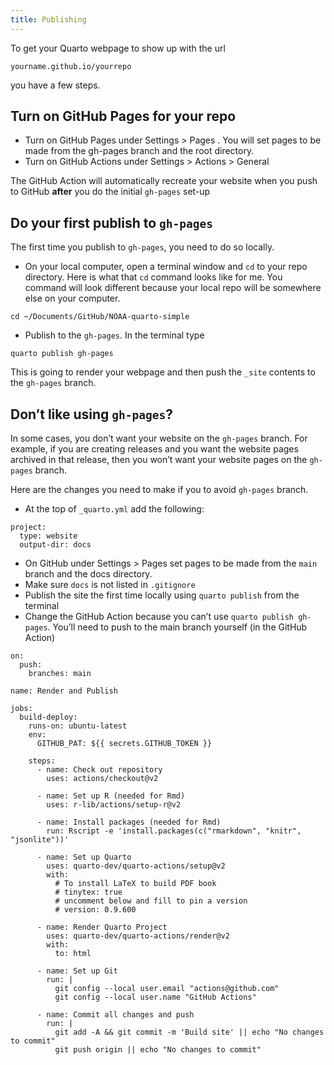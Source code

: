 ---
title: Publishing
---

To get your Quarto webpage to show up with the url
```
yourname.github.io/yourrepo
```
you have a few steps.

## Turn on GitHub Pages for your repo

* Turn on GitHub Pages under Settings > Pages . You will set pages to be made from the gh-pages branch and the root directory.
* Turn on GitHub Actions under Settings > Actions > General

The GitHub Action will automatically recreate your website when you push to GitHub **after** you do the initial `gh-pages` set-up

## Do your first publish to `gh-pages`

The first time you publish to `gh-pages`, you need to do so locally.

* On your local computer, open a terminal window and `cd` to your repo directory. Here is what that `cd` command looks like for me. You command will look different because your local repo will be somewhere else on your computer.
```
cd ~/Documents/GitHub/NOAA-quarto-simple
```
* Publish to the `gh-pages`. In the terminal type
```
quarto publish gh-pages
```
This is going to render your webpage and then push the `_site` contents to the `gh-pages` branch.


## Don't like using `gh-pages`?

In some cases, you don't want your website on the `gh-pages` branch. For example, if you are creating releases and you want the website pages archived in that release, then you won't want your website pages on the `gh-pages` branch.

Here are the changes you need to make if you to avoid `gh-pages` branch.

* At the top of `_quarto.yml` add the following:
```
project: 
  type: website
  output-dir: docs
```
* On GitHub under Settings > Pages set pages to be made from the `main` branch and the docs directory.
* Make sure `docs` is not listed in `.gitignore`
* Publish the site the first time locally using `quarto publish` from the terminal
* Change the GitHub Action because you can't use `quarto publish gh-pages`. You'll need to push to the main branch yourself (in the GitHub Action)
```
on:
  push:
    branches: main

name: Render and Publish

jobs:
  build-deploy:
    runs-on: ubuntu-latest
    env:
      GITHUB_PAT: ${{ secrets.GITHUB_TOKEN }}

    steps:
      - name: Check out repository
        uses: actions/checkout@v2 
        
      - name: Set up R (needed for Rmd)
        uses: r-lib/actions/setup-r@v2

      - name: Install packages (needed for Rmd)
        run: Rscript -e 'install.packages(c("rmarkdown", "knitr", "jsonlite"))'

      - name: Set up Quarto
        uses: quarto-dev/quarto-actions/setup@v2
        with:
          # To install LaTeX to build PDF book 
          # tinytex: true 
          # uncomment below and fill to pin a version
          # version: 0.9.600
      
      - name: Render Quarto Project
        uses: quarto-dev/quarto-actions/render@v2
        with:
          to: html

      - name: Set up Git
        run: |
          git config --local user.email "actions@github.com"
          git config --local user.name "GitHub Actions"

      - name: Commit all changes and push
        run: |
          git add -A && git commit -m 'Build site' || echo "No changes to commit"
          git push origin || echo "No changes to commit"
```
